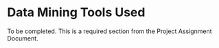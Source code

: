 # Data Mining Tools Used

To be completed.  This is a required section from the Project Assignment Document.

